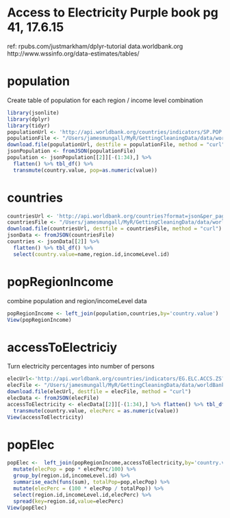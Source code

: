 Access to Electricity                   Purple book pg 41, 17.6.15
=================================================================
ref: rpubs.com/justmarkham/dplyr-tutorial
    data.worldbank.org  
    http://www.wssinfo.org/data-estimates/tables/

population
==========
Create table of population for each region / income level combination
```r
library(jsonlite)
library(dplyr)
library(tidyr)
populationUrl <- 'http://api.worldbank.org/countries/indicators/SP.POP.TOTL?per_page=1000&date=2013&format=json'
populationFile <- "/Users/jamesmungall/MyR/GettingCleaningData/data/worldBank/population/population.json"
download.file(populationUrl, destfile = populationFile, method = "curl")
jsonPopulation <- fromJSON(populationFile)
population <- jsonPopulation[[2]][-(1:34),] %>%
  flatten() %>% tbl_df() %>%
  transmute(country.value, pop=as.numeric(value))
```
countries
=========
```r
countriesUrl <- 'http://api.worldbank.org/countries?format=json&per_page=1000'
countriesFile <- "/Users/jamesmungall/MyR/GettingCleaningData/data/worldBank/countries.json"
download.file(countriesUrl, destfile = countriesFile, method = "curl")
jsonData <- fromJSON(countriesFile)
countries <- jsonData[[2]] %>%
  flatten() %>% tbl_df() %>%
  select(country.value=name,region.id,incomeLevel.id)
```  
popRegionIncome
===============
combine population and region/incomeLevel data
```r
popRegionIncome <- left_join(population,countries,by='country.value')
View(popRegionIncome)
```

accessToElectriciy
==================
Turn electricity percentages into number of persons
```r

elecUrl<-'http://api.worldbank.org/countries/indicators/EG.ELC.ACCS.ZS?per_page=1000&date=2010&format=json'
elecFile <- "/Users/jamesmungall/MyR/GettingCleaningData/data/worldBank/accessToElectricity/accessToElectricity.json"
download.file(elecUrl, destfile = elecFile, method = "curl")
elecData <- fromJSON(elecFile)
accessToElectricity <- elecData[[2]][-(1:34),] %>% flatten() %>% tbl_df() %>%
  transmute(country.value, elecPerc = as.numeric(value))
View(accessToElectricity)
```

popElec
======
```r
popElec <-  left_join(popRegionIncome,accessToElectricity,by='country.value') %>%
  mutate(elecPop = pop * elecPerc/100) %>%
  group_by(region.id,incomeLevel.id) %>%
  summarise_each(funs(sum), totalPop=pop,elecPop) %>%
  mutate(elecPerc = (100 * elecPop / totalPop)) %>%
  select(region.id,incomeLevel.id,elecPerc) %>%
  spread(key=region.id,value=elecPerc)
View(popElec)
```


